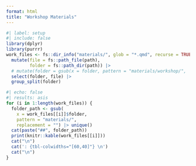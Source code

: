 ```yaml
---
format: html
title: "Workshop Materials"
---
```


```r
#| label: setup
#| include: false
library(dplyr)
library(purrr)
work_files <- fs::dir_info("materials/", glob = "*.qmd", recurse = TRUE)|> 
  mutate(file = fs::path_file(path),
         folder = fs::path_dir(path)) |> 
  # mutate(folder = gsub(x = folder, pattern = "materials/workshop/",  replacement = "")) |> 
  select(folder, file) |> 
  group_split(folder)
```

```r
#| echo: false
#| results: asis
for (i in 1:length(work_files)) {
  folder_path <- gsub(
    x = work_files[[i]]$folder, 
    pattern = "materials/", 
    replacement = "") |> unique()
  cat(paste("##", folder_path))
  print(knitr::kable(work_files[[i]]))
  cat("\n")
  cat(': {tbl-colwidths="[60,40]"} \n')
  cat("\n")
}

```